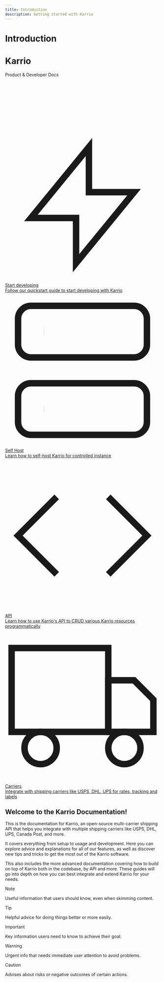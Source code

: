 ```yaml
---
title: Introduction
description: Getting started with Karrio
---
```


# Introduction

<div className="relative w-full h-96 bg-gradient-to-br from-[#4a1db0] to-[#47a3ff] dark:from-[#5722cc] dark:to-[#2364e7] rounded-lg overflow-hidden mb-8 flex items-center justify-center">
  <div className="text-center z-10">
    <h1 className="text-4xl md:text-5xl font-bold text-white mb-2 !text-white">Karrio</h1>
    <p className="text-xl md:text-2xl text-white font-medium !text-white">Product & Developer Docs</p>
  </div>
  <div className="absolute inset-0 opacity-20">
    <svg width="100%" height="100%" xmlns="http://www.w3.org/2000/svg">
      <defs>
        <pattern id="dots" x="0" y="0" width="20" height="20" patternUnits="userSpaceOnUse">
          <circle fill="white" cx="4" cy="4" r="1"></circle>
        </pattern>
      </defs>
      <rect width="100%" height="100%" fill="url(#dots)"></rect>
    </svg>
  </div>
</div>

<div className="mt-8 grid grid-cols-1 gap-6 md:grid-cols-2">
  <a href="/docs/developing" className="group no-underline">
    <div className="docs-card relative flex flex-col h-full rounded-lg border p-4 shadow-sm transition-all duration-200 hover:shadow-md">
      <div className="flex items-center mb-4">
        <svg xmlns="http://www.w3.org/2000/svg" viewBox="0 0 24 24" fill="none" stroke="currentColor" strokeWidth="2" strokeLinecap="round" strokeLinejoin="round" className="h-5 w-5 text-purple-600">
          <path d="M13 10V3L4 14h7v7l9-11h-7z" />
        </svg>
        <span className="ml-3 text-base font-medium text-gray-900">Start developing</span>
      </div>
      <span className="text-sm font-light text-gray-500">Follow our quickstart guide to start developing with Karrio</span>
    </div>
  </a>

  <a href="/docs/self-hosting" className="group no-underline">
    <div className="docs-card relative flex flex-col h-full rounded-lg border p-4 shadow-sm transition-all duration-200 hover:shadow-md">
      <div className="flex items-center mb-4">
        <svg xmlns="http://www.w3.org/2000/svg" viewBox="0 0 24 24" fill="none" stroke="currentColor" strokeWidth="2" strokeLinecap="round" strokeLinejoin="round" className="h-5 w-5 text-purple-600">
          <rect x="2" y="2" width="20" height="8" rx="2" ry="2"></rect>
          <rect x="2" y="14" width="20" height="8" rx="2" ry="2"></rect>
          <line x1="6" y1="6" x2="6.01" y2="6"></line>
          <line x1="6" y1="18" x2="6.01" y2="18"></line>
        </svg>
        <span className="ml-3 text-base font-medium text-gray-900">Self Host</span>
      </div>
      <span className="text-sm font-light text-gray-500">Learn how to self-host Karrio for controlled instance</span>
    </div>
  </a>

  <a href="/docs/api-reference" className="group no-underline">
    <div className="docs-card relative flex flex-col h-full rounded-lg border p-4 shadow-sm transition-all duration-200 hover:shadow-md">
      <div className="flex items-center mb-4">
        <svg xmlns="http://www.w3.org/2000/svg" viewBox="0 0 24 24" fill="none" stroke="currentColor" strokeWidth="2" strokeLinecap="round" strokeLinejoin="round" className="h-5 w-5 text-purple-600">
          <polyline points="16 18 22 12 16 6"></polyline>
          <polyline points="8 6 2 12 8 18"></polyline>
        </svg>
        <span className="ml-3 text-base font-medium text-gray-900">API</span>
      </div>
      <span className="text-sm font-light text-gray-500">Learn how to use Karrio's API to CRUD various Karrio resources programmatically</span>
    </div>
  </a>

  <a href="/docs/carriers" className="group no-underline">
    <div className="docs-card relative flex flex-col h-full rounded-lg border p-4 shadow-sm transition-all duration-200 hover:shadow-md">
      <div className="flex items-center mb-4">
        <svg xmlns="http://www.w3.org/2000/svg" viewBox="0 0 24 24" fill="none" stroke="currentColor" strokeWidth="2" strokeLinecap="round" strokeLinejoin="round" className="h-5 w-5 text-purple-600">
          <rect x="1" y="3" width="15" height="13"></rect>
          <polygon points="16 8 20 8 23 11 23 16 16 16 16 8"></polygon>
          <circle cx="5.5" cy="18.5" r="2.5"></circle>
          <circle cx="18.5" cy="18.5" r="2.5"></circle>
        </svg>
        <span className="ml-3 text-base font-medium text-gray-900">Carriers</span>
      </div>
      <span className="text-sm font-light text-gray-500">Integrate with shipping carriers like USPS, DHL, UPS for rates, tracking and labels</span>
    </div>
  </a>
</div>

## Welcome to the Karrio Documentation!

This is the documentation for Karrio, an open-source multi-carrier shipping API that helps you integrate with multiple shipping carriers like USPS, DHL, UPS, Canada Post, and more.

It covers everything from setup to usage and development. Here you can explore advice and explanations for all of our features, as well as discover new tips and tricks to get the most out of the Karrio software.

This also includes the more advanced documentation covering how to build on top of Karrio both in the codebase, by API and more. These guides will go into depth on how you can best integrate and extend Karrio for your needs.

> [!NOTE]
>
> Useful information that users should know, even when skimming content.

> [!TIP]
>
> Helpful advice for doing things better or more easily.

> [!IMPORTANT]
>
> Key information users need to know to achieve their goal.

> [!WARNING]
>
> Urgent info that needs immediate user attention to avoid problems.

> [!CAUTION]
>
> Advises about risks or negative outcomes of certain actions.
